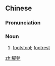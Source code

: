 {{also|脚凳}}
==Chinese==
{{zh-forms|s=脚凳}}

===Pronunciation===
{{zh-pron
|m=jiǎodèng
|c=goek3 dang3
|h=pfs=kiok-ten
|cat=n
}}

===Noun===
{{zh-noun}}

# [[footstool]]; [[footrest]]

{{zh-cat|Furniture}}

[[zh:腳凳]]
